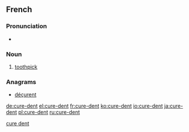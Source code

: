 ==French==
{{wikipedia|lang=fr}}
===Pronunciation===
* {{IPA|/kyʁ.dɑ̃/|lang=fr}}

===Noun===
{{fr-noun|head=[[cure]]-[[dent]]|m|cure-dents}}

# [[toothpick]] 

===Anagrams===
* [[déçurent#French|déçurent]]

[[Category:fr:Dental hygiene|cure dent]]

[[de:cure-dent]]
[[el:cure-dent]]
[[fr:cure-dent]]
[[ko:cure-dent]]
[[io:cure-dent]]
[[ja:cure-dent]]
[[pl:cure-dent]]
[[ru:cure-dent]]